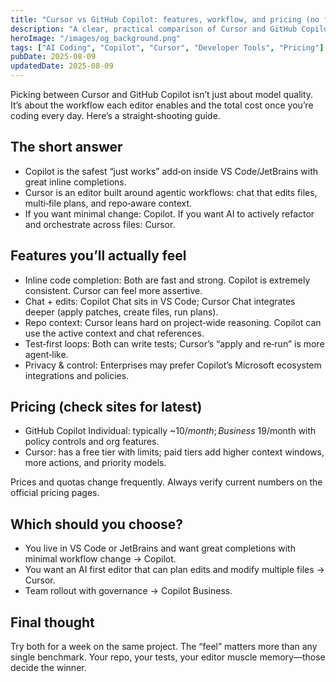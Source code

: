 ```yaml
---
title: "Cursor vs GitHub Copilot: features, workflow, and pricing (no fluff)"
description: "A clear, practical comparison of Cursor and GitHub Copilot: where each shines, how they feel in daily coding, and what you actually pay."
heroImage: "/images/og_background.png"
tags: ["AI Coding", "Copilot", "Cursor", "Developer Tools", "Pricing"]
pubDate: 2025-08-09
updatedDate: 2025-08-09
---
```


Picking between Cursor and GitHub Copilot isn’t just about model quality. It’s about the workflow each editor enables and the total cost once you’re coding every day. Here’s a straight‑shooting guide.

## The short answer

- Copilot is the safest “just works” add‑on inside VS Code/JetBrains with great inline completions.
- Cursor is an editor built around agentic workflows: chat that edits files, multi‑file plans, and repo‑aware context.
- If you want minimal change: Copilot. If you want AI to actively refactor and orchestrate across files: Cursor.

## Features you’ll actually feel

- Inline code completion: Both are fast and strong. Copilot is extremely consistent. Cursor can feel more assertive.
- Chat + edits: Copilot Chat sits in VS Code; Cursor Chat integrates deeper (apply patches, create files, run plans).
- Repo context: Cursor leans hard on project‑wide reasoning. Copilot can use the active context and chat references.
- Test‑first loops: Both can write tests; Cursor’s “apply and re‑run” is more agent‑like.
- Privacy & control: Enterprises may prefer Copilot’s Microsoft ecosystem integrations and policies.

## Pricing (check sites for latest)

- GitHub Copilot Individual: typically ~$10/month; Business ~$19/month with policy controls and org features.
- Cursor: has a free tier with limits; paid tiers add higher context windows, more actions, and priority models.

Prices and quotas change frequently. Always verify current numbers on the official pricing pages.

## Which should you choose?

- You live in VS Code or JetBrains and want great completions with minimal workflow change → Copilot.
- You want an AI first editor that can plan edits and modify multiple files → Cursor.
- Team rollout with governance → Copilot Business.

## Final thought

Try both for a week on the same project. The “feel” matters more than any single benchmark. Your repo, your tests, your editor muscle memory—those decide the winner.
